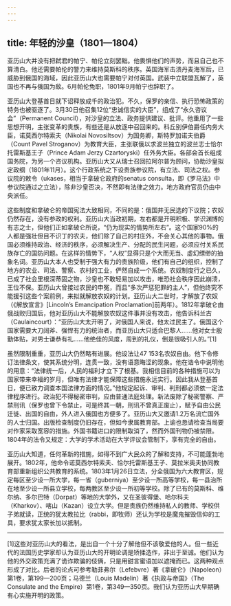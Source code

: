 ```yaml
---
---
---
```

title: 年轻的沙皇（1801—1804）
---




亚历山大并没有把弑君的帕宁、帕伦立刻罢黜。他畏惧他们的声势，而且自己也不算清白。他还需要帕伦的警力来维持莫斯科的秩序。英国海军击溃丹麦海军后，已威胁到俄国的海域，因此亚历山大也需要帕宁对付英国。武装中立联盟瓦解了，英国也不再与俄国为敌。6月帕伦免职，1801年9月帕宁也辞职了。

亚历山大登基首日就下诏释放成千的政治犯。不久，保罗的亲信、执行恐怖政策的特务也被驱逐了。3月30日他召集12位“忠诚信实的大臣”，组成了“永久咨议会”（Permanent Council），对沙皇的立法、政务提供建议、批评。他重用了一些思想开明，主张变革的贵族，有些还是从放逐中召回来的。科丘别伊伯爵任内务大臣，诺莫西尔特索夫（Nikolai Novosiltsov）为国务卿，斯特罗加诺夫伯爵（Count Pavel Stroganov）为教育大臣，主张联俄以求波兰独立的波兰志士恰尔托雷斯基王子（Prince Adam Jerzy Czartoryski）任外务大臣。各部会首长组成国务院，为另一个咨议机构。亚历山大又从瑞士召回拉阿尔普为顾问，协助沙皇拟定政纲（1801年11月）。这个行政系统之下设贵族参议院，有立法、司法之权。参议院的敕令（ukases，相当于拿破仑政府的senatus consulta，即《罗马法》中参议院通过之立法），除非沙皇否决，不然即有法律之效力。地方政府官员仍由中央派任。

这些制度和拿破仑的帝国宪法大致相同，不同的是：俄国并无民选的下议院；农奴仍然存在，没有参政的权利。亚历山大当政初期，左右都是开明积极、学识渊博的有志之士，但他们正如拿破仑所说，“仍为现实的情势所左右”。这个国家90%的人都是强壮但目不识丁的农夫，他们除了自己的村庄外，不会关心其他的事物。俄国必须维持政治、经济的秩序，必须解决生产、分配的民生问题，必须应付关系民族存亡的国防问题。在这样的情势下，“人权”显得只是个大而无当、虚幻缥缈的抽象名词。亚历山大本人也受制于强大有力的贵族阶级，他们有自己的组织，控制了地方的农业、司法、警察、农村的工业，俨然自成一个系统。农奴制度行之已久，已成了社会里根深蒂固之物，沙皇也不敢轻易加以攻击，唯恐社会秩序因此崩溃，王位不保。亚历山大曾接过农民的申冤，而且“多次严惩犯罪的主人”，但他终究不能援引这些个案前例，来拟就解放农奴的计划。亚历山大二世时，才解放了农奴（《解放宣言》[Lincoln’s Emancipation Proclamation]前两年）。1812年拿破仑由俄战败归国后，他对亚历山大不能解放农奴这件事并没有攻击，他告诉科兰古（Caulaincourt）：“亚历山大太开明了，对俄国人来说，他太过民主了。俄国这个国家需要大刀阔斧、强悍有力的统治者，而亚历山大只适合巴黎人……他对女士殷勤体贴，对男士谦恭有礼……他绝佳的风度，周到的礼仪，倒是很吸引人的。”[1]

虽然限制重重，亚历山大仍然略有进展。他设法让47 153名农奴自由。他下令修订法律条文，使其系统分明，连贯一致，没有语意晦涩的现象。他在诰令中说明他的用意：“法律统一后，人民的福利才立下了根基。我相信目前的各种措施可以为国家带来幸福的岁月，但唯有法律才能保障这些措施永远实行。因此我从登基首日，便已致力调查本国法律方面的情况。”他规定起诉、审判、判刑都必须依一定法律程序进行。政治犯不得秘密审判，应由普通法庭处理。新法废除了秘密警察、严禁刑讯（保罗也曾下令禁止，可是终其一朝，刑讯不曾真正废止），赋予自由公民迁徙、出国的自由，外人进入俄国也方便多了。亚历山大又邀请1.2万名流亡国外的人士归国。出版检查制度仍旧存在，但如今隶属教育部。上谕也恳请检查当局要对作家采取宽容的措施。外国书籍进口的限制取消了，然而外国刊物仍被禁限。1804年的法令又规定：大学的学术活动在大学评议会管制下，享有完全的自由。

亚历山大知道，任何革新的措施，如得不到广大民众的了解和支持，不可能蓬勃地展开。1802年，他命令诺莫西尔特索夫、恰尔托雷斯基王子、莫拉米奥夫协同教育部重新组织公共教育的系统。1803年1月26日立法，分全俄国为六大教育区，规定每区至少设一所大学，每一省（guberniya）至少设一所高等学校，每一县治所在地至少设一所县立学校，每两教区至少设一所初等学校。除了已有的莫斯科、维尔纳、多尔巴特（Dorpat）等地的大学外，又在圣彼得堡、哈尔科夫（Kharkov）、喀山（Kazan）设立大学。但是贵族仍然维持私人的教师、学校供子弟就读，正统的犹太教拉比（rabbi，即牧师）还认为学校是魔鬼摧毁信仰的工具，要求犹太家长加以抵制。



* * *



[1]这些对亚历山大的看法，是出自一个十分了解他但不该敬爱他的人。但一些近代的法国历史学家却认为亚历山大的开明论调是矫揉造作，非出于至诚。他们认为他的外交政策充满了诡诈欺骗的伎俩，只是用甜言蜜语加以遮掩而已。这两种观点形成了对比。后者的论点可参考勒菲弗尔（Lefebvre）著《拿破仑》（Napoleon）第1卷，第199—200页；马德兰（Louis Madelin）著《执政与帝国》（The Consulate and the Empire）第1卷，第349—350页。我们认为亚历山大早期确有心实施开明的政策。